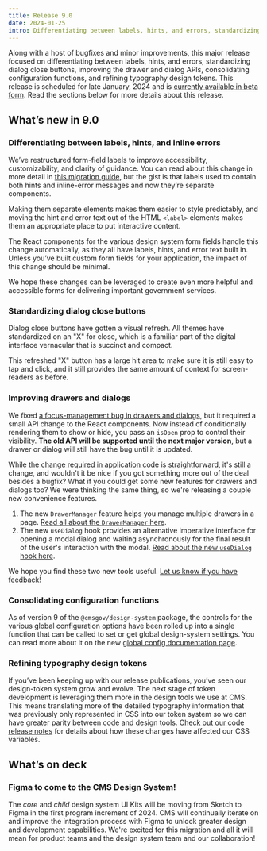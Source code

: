 ```yaml
---
title: Release 9.0
date: 2024-01-25
intro: Differentiating between labels, hints, and errors, standardizing dialog close buttons, improving the drawer and dialog APIs, consolidating configuration functions, and refining typography design tokens.
---
```



Along with a host of bugfixes and minor improvements, this major release focused on differentiating between labels, hints, and errors, standardizing dialog close buttons, improving the drawer and dialog APIs, consolidating configuration functions, and refining typography design tokens. This release is scheduled for late January, 2024 and is [currently available in beta form](https://github.com/CMSgov/design-system/releases). Read the sections below for more details about this release.

## Whatʼs new in 9.0

### Differentiating between labels, hints, and inline errors

Weʼve restructured form-field labels to improve accessibility, customizability, and clarity of guidance. You can read about this change in more detail in [this migration guide](/migration-guides/v9-label-updates), but the gist is that labels used to contain both hints and inline-error messages and now theyʼre separate components.

Making them separate elements makes them easier to style predictably, and moving the hint and error text out of the HTML `<label>` elements makes them an appropriate place to put interactive content.

The React components for the various design system form fields handle this change automatically, as they all have labels, hints, and error text built in. Unless youʼve built custom form fields for your application, the impact of this change should be minimal.

We hope these changes can be leveraged to create even more helpful and accessible forms for delivering important government services.

### Standardizing dialog close buttons

Dialog close buttons have gotten a visual refresh. All themes have standardized on an "X" for close, which is a familiar part of the digital interface vernacular that is succinct and compact.

<div className="ds-u-text-align--center ds-u-margin-top--3">
</div>

This refreshed "X" button has a large hit area to make sure it is still easy to tap and click, and it still provides the same amount of context for screen-readers as before.

### Improving drawers and dialogs

We fixed [a focus-management bug in drawers and dialogs](https://github.com/CMSgov/design-system/pull/2890), but it required a small API change to the React components. Now instead of conditionally rendering them to show or hide, you pass an `isOpen` prop to control their visibility. **The old API will be supported until the next major version**, but a drawer or dialog will still have the bug until it is updated.

While [the change required in application code](https://github.com/CMSgov/design-system/pull/2890) is straightforward, it's still a change, and wouldn't it be nice if you got something more out of the deal besides a bugfix? What if you could get some new features for drawers and dialogs too? We were thinking the same thing, so we're releasing a couple new convenience features.

1. The new `DrawerManager` feature helps you manage multiple drawers in a page. [Read all about the `DrawerManager` here](/storybook/?path=/docs/components-drawermanager--docs).
2. The new `useDialog` hook provides an alternative imperative interface for opening a modal dialog and waiting asynchronously for the final result of the user's interaction with the modal. [Read about the new `useDialog` hook here](/storybook/?path=/docs/components-dialog--docs#usedialog-example).

We hope you find these two new tools useful. [Let us know if you have feedback!](/contact)

### Consolidating configuration functions

As of version 9 of the `@cmsgov/design-system` package, the controls for the various global configuration options have been rolled up into a single function that can be called to set or get global design-system settings. You can read more about it on the new [global config documentation page](/components/config).

### Refining typography design tokens

If youʼve been keeping up with our release publications, youʼve seen our design-token system grow and evolve. The next stage of token development is leveraging them more in the design tools we use at CMS. This means translating more of the detailed typography information that was previously only represented in CSS into our token system so we can have greater parity between code and design tools. [Check out our code release notes](https://github.com/CMSgov/design-system/releases) for details about how these changes have affected our CSS variables.

## Whatʼs on deck

### Figma to come to the CMS Design System!

The _core_ and _child_ design system UI Kits will be moving from Sketch to Figma in the first program increment of 2024. CMS will continually iterate on and improve the integration process with Figma to unlock greater design and development capabilities. We're excited for this migration and all it will mean for product teams and the design system team and our collaboration!